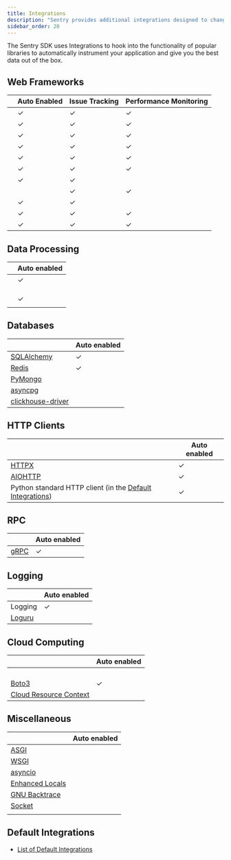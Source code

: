 ```yaml
---
title: Integrations
description: "Sentry provides additional integrations designed to change configuration or add instrumentation to your application."
sidebar_order: 20
---
```


The Sentry SDK uses Integrations to hook into the functionality of popular libraries to automatically instrument your application and give you the best data out of the box.

## Web Frameworks

|                                                                                                     | **Auto Enabled** | **Issue Tracking** | **Performance Monitoring** |
| --------------------------------------------------------------------------------------------------- | ---------------- | ---------- | --------------- |
| <PlatformLinkWithLogo2 platform="python.django" url="/platform/python/integrations/django" />       | ✓                | ✓          | ✓               |
| <PlatformLinkWithLogo2 platform="python.flask" url="/platform/python/integrations/flask" />         | ✓                | ✓          | ✓               |
| <PlatformLinkWithLogo2 platform="python.fastapi" url="/platform/python/integrations/fastapi" />     | ✓                | ✓          | ✓               |
| <PlatformLinkWithLogo2 platform="python.aiohttp" url="configuration/integration/aiohttp" />         | ✓                | ✓          | ✓               |
| <PlatformLinkWithLogo2 platform="python.bottle" url="/platform/python/integrations/bottle" />       | ✓                | ✓          | ✓               |
| <PlatformLinkWithLogo2 platform="python.falcon" url="/platform/python/integrations/falcon" />       | ✓                | ✓          | ✓               |
| <PlatformLinkWithLogo2 platform="python.pyramid" url="/platform/python/integrations/pyramid" />     | ✓                | ✓          |                 |
| <PlatformLinkWithLogo2 platform="python.quart" url="/platform/python/integrations/quart" />         |                  | ✓          | ✓               |
| <PlatformLinkWithLogo2 platform="python.sanic" url="/platform/python/integrations/sanic" />         | ✓                | ✓          |                 |
| <PlatformLinkWithLogo2 platform="python.starlette" url="/platform/python/integrations/starlette" /> | ✓                | ✓          | ✓               |
| <PlatformLinkWithLogo2 platform="python.tornado" url="/platform/python/integrations/tornado" />     | ✓                | ✓          | ✓               |

## Data Processing

|                                                                                             | **Auto enabled** |
| ------------------------------------------------------------------------------------------- | ---------------- |
| <PlatformLinkWithLogo2 platform="python.celery" url="configuration/integration/celery" />   | ✓                |
| <PlatformLinkWithLogo2 platform="python.airflow" url="configuration/integration/airflow" /> |                  |
| <PlatformLinkWithLogo2 platform="python.beam" url="configuration/integration/beam" />       |                  |
| <PlatformLinkWithLogo2 platform="python.spark" url="configuration/integration/spark" />     |                  |
| <PlatformLinkWithLogo2 platform="python.rq" url="configuration/integration/rq" />           | ✓                |
| <PlatformLinkWithLogo2 platform="python.arq" url="configuration/integration/arq" />         |                  |

## Databases

|                                         | **Auto enabled** |
| --------------------------------------- | ---------------- |
| [SQLAlchemy](sqlalchemy/)               | ✓                |
| [Redis](redis/)                         | ✓                |
| [PyMongo](pymongo/)                     |                  |
| [asyncpg](asyncpg/)                     |                  |
| [clickhouse-driver](clickhouse-driver/) |                  |

## HTTP Clients

|                                                                                    | **Auto enabled** |
| ---------------------------------------------------------------------------------- | ---------------- |
| [HTTPX](httpx/)                                                                    | ✓                |
| [AIOHTTP](aiohttp/)                                                                | ✓                |
| Python standard HTTP client (in the [Default Integrations](default-integrations/)) | ✓                |

## RPC

|               | **Auto enabled** |
| ------------- | ---------------- |
| [gRPC](grpc/) | ✓                |

## Logging

|                   | **Auto enabled** |
| ----------------- | ---------------- |
| Logging           | ✓                |
| [Loguru](loguru/) |                  |

## Cloud Computing

|                                                                                                             | **Auto enabled** |
| ----------------------------------------------------------------------------------------------------------- | ---------------- |
| <PlatformLinkWithLogo2 platform="python.aws-lambda" url="configuration/integration/aws-lambda" />           |                  |
| <PlatformLinkWithLogo2 platform="python.gcp-functions" url="/platform/python/integrations/gcp-functions" /> |                  |
| <PlatformLinkWithLogo2 platform="python.chalice" url="/platform/python/integrations/chalice" />             |                  |
| <PlatformLinkWithLogo2 platform="python.serverless" url="/platform/python/integrations/serverless" />       |                  |
| [Boto3](boto3/)                                                                                             | ✓                |
| [Cloud Resource Context](cloudresourcecontext/)                                                             |                  |

## Miscellaneous

|                                                                                               | **Auto enabled** |
| --------------------------------------------------------------------------------------------- | ---------------- |
| [ASGI](asgi/)                                                                                 |                  |
| [WSGI](wsgi/)                                                                                 |                  |
| [asyncio](asyncio/)                                                                           |                  |
| [Enhanced Locals](pure_eval/)                                                                 |                  |
| [GNU Backtrace](gnu_backtrace/)                                                               |                  |
| [Socket](socket/)                                                                             |                  |
| <PlatformLinkWithLogo2 platform="python.tryton" url="/platform/python/integrations/tryton" /> |                  |

## Default Integrations

- [List of Default Integrations](default-integrations/)
